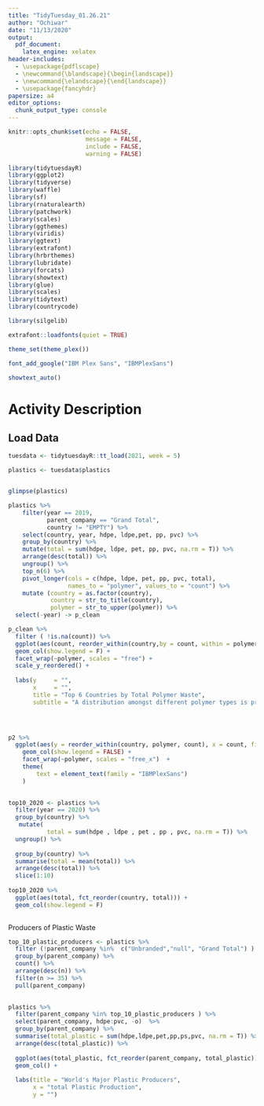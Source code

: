 ```yaml
---
title: "TidyTuesday_01.26.21"
author: "Ochiwar"
date: "11/13/2020"
output:
  pdf_document: 
    latex_engine: xelatex
header-includes:
  - \usepackage{pdflscape}
  - \newcommand{\blandscape}{\begin{landscape}}
  - \newcommand{\elandscape}{\end{landscape}}
  - \usepackage{fancyhdr}
papersize: a4
editor_options: 
  chunk_output_type: console
---
```


```r
knitr::opts_chunk$set(echo = FALSE, 
                      message = FALSE,
                      include = FALSE, 
                      warning = FALSE)
```


```r

library(tidytuesdayR)
library(ggplot2)
library(tidyverse)
library(waffle)
library(sf)
library(rnaturalearth)
library(patchwork)
library(scales)
library(ggthemes)
library(viridis)
library(ggtext)
library(extrafont)
library(hrbrthemes)
library(lubridate)
library(forcats)
library(showtext)
library(glue)
library(scales)
library(tidytext)
library(countrycode)

library(silgelib)

extrafont::loadfonts(quiet = TRUE)

theme_set(theme_plex())

font_add_google("IBM Plex Sans", "IBMPlexSans")

showtext_auto()

```


# Activity Description


## Load Data 

```r

tuesdata <- tidytuesdayR::tt_load(2021, week = 5)

plastics <- tuesdata$plastics


glimpse(plastics)

```

```r

plastics %>% 
    filter(year == 2019, 
           parent_company == "Grand Total", 
           country != "EMPTY") %>%  
    select(country, year, hdpe, ldpe,pet, pp, pvc) %>% 
    group_by(country) %>% 
    mutate(total = sum(hdpe, ldpe, pet, pp, pvc, na.rm = T)) %>% 
    arrange(desc(total)) %>% 
    ungroup() %>% 
    top_n(6) %>% 
    pivot_longer(cols = c(hdpe, ldpe, pet, pp, pvc, total), 
                 names_to = "polymer", values_to = "count") %>% 
    mutate (country = as.factor(country), 
            country = str_to_title(country), 
            polymer = str_to_upper(polymer)) %>% 
  select(-year) -> p_clean

```


```r

p_clean %>% 
  filter ( !is.na(count)) %>% 
  ggplot(aes(count, reorder_within(country,by = count, within = polymer, fun = max), fill = polymer)) +
  geom_col(show.legend = F) + 
  facet_wrap(~polymer, scales = "free") +
  scale_y_reordered() +
  
  labs(y     = "", 
       x     = "", 
       title = "Top 6 Countries by Total Polymer Waste", 
       subtitle = "A distribution amongst different polymer types is presented")
  




```


```r


p2 %>% 
  ggplot(aes(y = reorder_within(country, polymer, count), x = count, fill = polymer)) +
    geom_col(show.legend = FALSE) + 
    facet_wrap(~polymer, scales = "free_x")  +
    theme(
        text = element_text(family = "IBMPlexSans")
    )
 

```


```r

top10_2020 <- plastics %>% 
  filter(year == 2020) %>% 
  group_by(country) %>% 
   mutate(
           total = sum(hdpe , ldpe , pet , pp , pvc, na.rm = T)) %>% 
  ungroup() %>% 
  
  group_by(country) %>% 
  summarise(total = mean(total)) %>% 
  arrange(desc(total)) %>% 
  slice(1:10)
 
top10_2020 %>% 
  ggplot(aes(total, fct_reorder(country, total))) +
  geom_col(show.legend = F)  
  

```

Producers of Plastic Waste

```r

top_10_plastic_producers <- plastics %>% 
  filter (!parent_company %in%  c("Unbranded","null", "Grand Total") ) %>% 
  group_by(parent_company) %>% 
  count() %>% 
  arrange(desc(n)) %>% 
  filter(n >= 35) %>% 
  pull(parent_company)
  

plastics %>% 
  filter(parent_company %in% top_10_plastic_producers ) %>% 
  select(parent_company, hdpe:pvc, -o)  %>% 
  group_by(parent_company) %>% 
  summarise(total_plastic = sum(hdpe,ldpe,pet,pp,ps,pvc, na.rm = T)) %>% 
  arrange(desc(total_plastic)) %>% 
  
  ggplot(aes(total_plastic, fct_reorder(parent_company, total_plastic))) +
  geom_col() + 
  
  labs(title = "World's Major Plastic Producers", 
       x = "total Plastic Production", 
       y = "")


```


